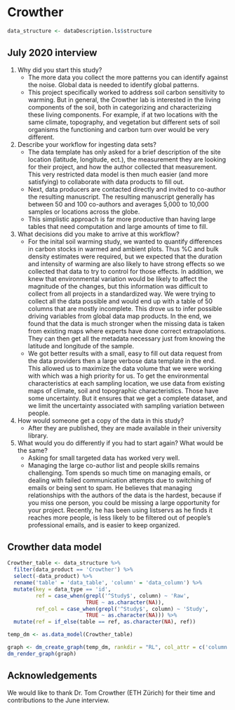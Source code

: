 # Crowther

```r
data_structure <- dataDescription.ls$structure
```

## July 2020 interview

  1) Why did you start this study?
      - The more data you collect the more patterns you can identify against the noise.
Global data is needed to identify global patterns.
      - This project specifically worked to address soil carbon sensitivity to warming. 
But in general, the Crowther lab is interested in the living components of the soil, both in categorizing and characterizing these living components. 
For example, if at two locations with the same climate, topography, and vegetation but different sets of soil organisms the functioning and carbon turn over would be very different.
  2) Describe your workflow for ingesting data sets?
      - The data template has only asked for a brief description of the site location (latitude, longitude, ect.), the measurement they are looking for their project, and how the author collected that measurement. This very restricted data model is then much easier (and more satisfying) to collaborate with data products to fill out.
      - Next, data producers are contacted directly and invited to co-author the resulting manuscript. The resulting manuscript generally has between 50 and 100 co-authors and averages 5,000 to 10,000 samples or locations across the globe.
      - This simplistic approach is far more productive than having large tables that need computation and large amounts of time to fill. 
  3) What decisions did you make to arrive at this workflow?
      - For the inital soil warming study, we wanted to quantify differences in carbon stocks in warmed and ambient plots. Thus %C and bulk density estimates were required, but we expected that the duration and intensity of warming are also likely to have strong effects so we collected that data to try to control for those effects. In addition, we knew that environmental variation would be likely to affect the magnitude of the changes, but this information was difficult to collect from all projects in a standardized way. We were trying to collect all the data possible and would end up with a table of 50 columns that are mostly incomplete. This drove us to infer possible driving variables from global data map products. In the end, we found that the data is much stronger when the missing data is taken from existing maps where experts have done correct extrapolations. They can then get all the metadata necessary just from knowing the latitude and longitude of the sample.
      - We got better results with a small, easy to fill out data request from the data providers then a large verbose data template in the end. This allowed us to maximize the data volume that we were working with which was a high priority for us. To get the environmental characteristics at each sampling location, we use data from existing maps of climate, soil and topographic characteristics. Those have some uncertainty. But it ensures that we get a complete dataset, and we limit the uncertainty associated with sampling variation between people.
  4) How would someone get a copy of the data in this study?
      - After they are published, they are made available in their university library.  
  5) What would you do differently if you had to start again? What would be the same?
      - Asking for small targeted data has worked very well.
      - Managing the large co-author list and people skills remains challenging. Tom spends so much time on managing emails, or dealing with failed communication attempts due to switching of emails or being sent to spam. He believes that managing relationships with the authors of the data is the hardest, because if you miss one person, you could be missing a large opportunity for your project. Recently, he has been using listservs as he finds it reaches more people, is less likely to be filtered out of people’s professional emails, and is easier to keep organized. 

    
## Crowther data model

```r

Crowther_table <- data_structure %>%
  filter(data_product == 'Crowther') %>%
  select(-data_product) %>%
  rename('table' = 'data_table', 'column' = 'data_column') %>%
  mutate(key = data_type == 'id',
         ref = case_when(grepl('^Study$', column) ~ 'Raw',
                         TRUE ~ as.character(NA)),
         ref_col = case_when(grepl('^Study$', column) ~ 'Study',
                         TRUE ~ as.character(NA))) %>%
  mutate(ref = if_else(table == ref, as.character(NA), ref))

temp_dm <- as.data_model(Crowther_table)

graph <- dm_create_graph(temp_dm, rankdir = "RL", col_attr = c('column'))
dm_render_graph(graph)
```

## Acknowledgements

We would like to thank Dr. Tom Crowther (ETH Zürich) for their time and contributions to the June interview.
